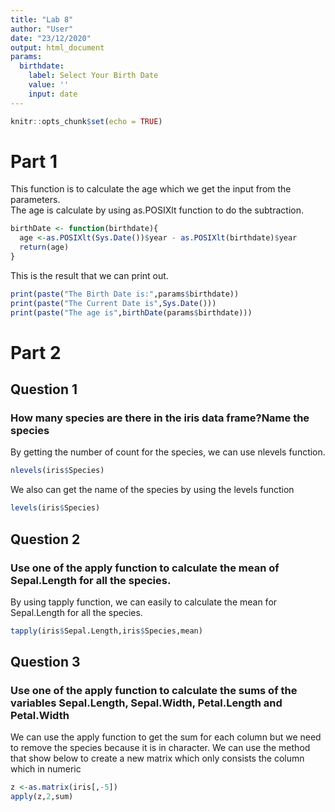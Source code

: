---
title: "Lab 8"
author: "User"
date: "23/12/2020"
output: html_document
params:
  birthdate:
    label: Select Your Birth Date
    value: ''
    input: date
---

```{r setup, include=FALSE}
knitr::opts_chunk$set(echo = TRUE)
```

# Part 1
This function is to calculate the age which we get the input from the parameters.  
The age is calculate by using as.POSIXlt function to do the subtraction.
```{r}
birthDate <- function(birthdate){
  age <-as.POSIXlt(Sys.Date())$year - as.POSIXlt(birthdate)$year
  return(age)
}

```


This is the result that we can print out.
```{r}
print(paste("The Birth Date is:",params$birthdate))
print(paste("The Current Date is",Sys.Date()))
print(paste("The age is",birthDate(params$birthdate)))
```

# Part 2
## Question 1
### How many species are there in the iris data frame?Name the species

By getting the number of count for the species, we can use nlevels function.
```{r}
nlevels(iris$Species)
```

We also can get the name of the species by using the levels function
```{r}
levels(iris$Species)
```

## Question 2
### Use one of the apply function to calculate the mean of Sepal.Length for all the species.

By using tapply function, we can easily to calculate the mean for Sepal.Length for all the species.
```{r}
tapply(iris$Sepal.Length,iris$Species,mean)
```

## Question 3
### Use one of the apply function to calculate the sums of the variables Sepal.Length, Sepal.Width, Petal.Length and Petal.Width

We can use the apply function to get the sum for each column but we need to remove the species
because it is in character. We can use the method that show below to create a new matrix which only consists the column which in numeric
```{r}
z <-as.matrix(iris[,-5])
apply(z,2,sum)
```

